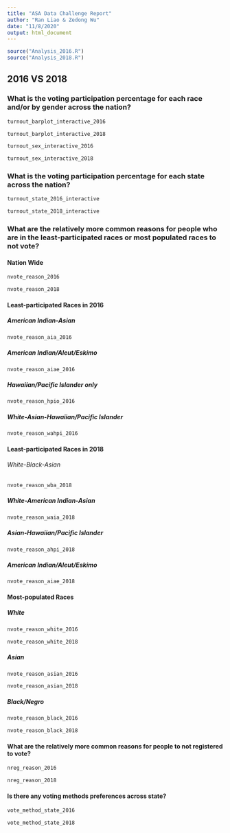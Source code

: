 ```yaml
---
title: "ASA Data Challenge Report"
author: "Ran Liao & Zedong Wu"
date: "11/8/2020"
output: html_document
---
```

```r
source("Analysis_2016.R")
source("Analysis_2018.R")
```

## 2016 VS 2018
### What is the voting participation percentage for each race and/or by gender across the nation?
```r
turnout_barplot_interactive_2016

turnout_barplot_interactive_2018
```


```r
turnout_sex_interactive_2016

turnout_sex_interactive_2018
```

### What is the voting participation percentage for each state across the nation?
```r
turnout_state_2016_interactive

turnout_state_2018_interactive
```


### What are the relatively more common reasons for people who are in the least-participated races or most populated races to not vote?
#### Nation Wide
```r
nvote_reason_2016

nvote_reason_2018
```

#### Least-participated Races in 2016
##### American Indian-Asian
```r
nvote_reason_aia_2016
```

##### American Indian/Aleut/Eskimo
```r
nvote_reason_aiae_2016
```

##### Hawaiian/Pacific Islander only
```r
nvote_reason_hpio_2016
```

##### White-Asian-Hawaiian/Pacific Islander
```r
nvote_reason_wahpi_2016
```
#### Least-participated Races in 2018
###### White-Black-Asian
```r
nvote_reason_wba_2018
```

##### White-American Indian-Asian
```r
nvote_reason_waia_2018
```

##### Asian-Hawaiian/Pacific Islander
```r
nvote_reason_ahpi_2018
```

##### American Indian/Aleut/Eskimo
```r
nvote_reason_aiae_2018
```

#### Most-populated Races
##### White
```r
nvote_reason_white_2016

nvote_reason_white_2018
```

##### Asian
```r
nvote_reason_asian_2016

nvote_reason_asian_2018
```

##### Black/Negro
```r
nvote_reason_black_2016

nvote_reason_black_2018
```

#### What are the relatively more common reasons for people to not registered to vote?
```r
nreg_reason_2016

nreg_reason_2018
```

#### Is there any voting methods preferences across state?
```r
vote_method_state_2016

vote_method_state_2018
```
